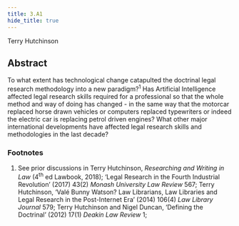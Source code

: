 ```yaml
---
title: 3.A1
hide_title: true
---
```


<AbstractHeader sKey='id3_A1'>
    Terry Hutchinson
</AbstractHeader>

## Abstract
To what extent has technological change catapulted the doctrinal legal research
methodology into a new paradigm?<sup>1</sup> Has Artificial Intelligence affected legal research
skills required for a professional so that the whole method and way of doing has
changed - in the same way that the motorcar replaced horse drawn vehicles or
computers replaced typewriters or indeed the electric car is replacing petrol driven
engines? What other major international developments have affected legal research
skills and methodologies in the last decade?

### Footnotes
1. See prior discussions in Terry Hutchinson, *Researching and Writing in Law* (4<sup>th</sup> ed Lawbook, 2018); ‘Legal Research in the Fourth Industrial Revolution’ (2017) 43(2) *Monash University Law Review* 567; Terry Hutchinson, ‘Valé Bunny Watson? Law Librarians, Law Libraries and Legal Research in the Post-Internet Era’ (2014) 106(4) *Law Library Journal* 579; Terry Hutchinson and Nigel Duncan, ‘Defining the Doctrinal’ (2012) 17(1) *Deakin Law Review* 1;